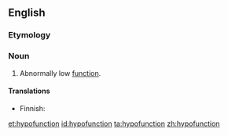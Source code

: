 ==English==

===Etymology===
{{prefix|hypo|function}}

===Noun===
{{en-noun}}

# {{context|medicine|lang=en}} Abnormally low [[function]].

====Translations====
{{trans-top|abnormally low function}}
* Finnish: {{t|fi|vajaatoiminta}}
{{trans-mid}}
{{trans-bottom}}

[[et:hypofunction]]
[[id:hypofunction]]
[[ta:hypofunction]]
[[zh:hypofunction]]
